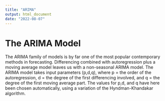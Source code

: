 ```yaml
---
title: "ARIMA"
output: html_document
date: "2022-08-07"
---
```


# The ARIMA Model 

The ARIMA family of models is by far one of the most popular contemporary methods in forecasting. Differencing combined with autoregression plus a moving average model leaves us with a non-seasonal ARIMA model. The ARIMA model takes input parameters (p,d,q), where p = the order of the autoregression, d = the degree of the first differencing involved, and q = the degree of the first moving average part. The values for p,d, and q have here been chosen automatically, using a variation of the Hyndman-Khandakar algorithm. 